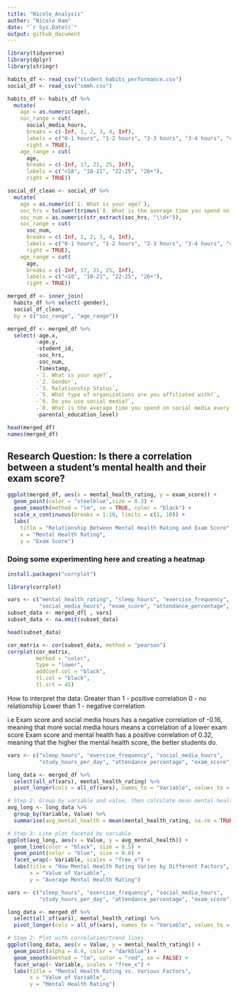```yaml
---
title: "Nicole_Analysis"
author: "Nicole Ham"
date: "`r Sys.Date()`"
output: github_document
---
```


```r
library(tidyverse)
library(dplyr)
library(stringr)
```

```r
habits_df <- read_csv("student_habits_performance.csv")
social_df <- read_csv("smmh.csv")

habits_df <- habits_df %>%
  mutate(
    age = as.numeric(age),
    soc_range = cut(
      social_media_hours,
      breaks = c(-Inf, 1, 2, 3, 4, Inf),
      labels = c("0-1 hours", "1-2 hours", "2-3 hours", "3-4 hours", "4+ hours"),
      right = TRUE),
    age_range = cut(
      age,
      breaks = c(-Inf, 17, 21, 25, Inf),
      labels = c("<18", "18-21", "22-25", "26+"),
      right = TRUE))

social_df_clean <- social_df %>%
  mutate(
    age = as.numeric(`1. What is your age?`),
    soc_hrs = tolower(trimws(`8. What is the average time you spend on social media every day?`)),
    soc_num = as.numeric(str_extract(soc_hrs, "\\d+")),
    soc_range = cut(
      soc_num,
      breaks = c(-Inf, 1, 2, 3, 4, Inf),
      labels = c("0-1 hours", "1-2 hours", "2-3 hours", "3-4 hours", "4+ hours"),
      right = TRUE),
    age_range = cut(
      age,
      breaks = c(-Inf, 17, 21, 25, Inf),
      labels = c("<18", "18-21", "22-25", "26+"),
      right = TRUE))

merged_df <- inner_join(
  habits_df %>% select(-gender),
  social_df_clean,
  by = c("soc_range", "age_range"))

merged_df <- merged_df %>%
  select(-age.x, 
         -age.y, 
         -student_id, 
         -soc_hrs, 
         -soc_num, 
         -Timestamp, 
         -`1. What is your age?`,
         -`2. Gender`,
         -`3. Relationship Status`,
         -`5. What type of organizations are you affiliated with?`,
         -`6. Do you use social media?`,
         -`8. What is the average time you spend on social media every day?`,
         -parental_education_level)
```

```r
head(merged_df)
names(merged_df)
```

## Research Question: Is there a correlation between a student’s mental health and their exam score?
```r
ggplot(merged_df, aes(x = mental_health_rating, y = exam_score)) +
  geom_point(color = "steelblue",size = 0.3) +
  geom_smooth(method = "lm", se = TRUE, color = "black") +
  scale_x_continuous(breaks = 1:10, limits = c(1, 10)) +
  labs(
    title = "Relationship Between Mental Health Rating and Exam Score",
    x = "Mental Health Rating",
    y = "Exam Score")
```

### Doing some experimenting here and creating a heatmap
```r
install.packages("corrplot")
```


```r
library(corrplot)

vars <- c("mental_health_rating", "sleep_hours", "exercise_frequency",
          "social_media_hours", "exam_score", "attendance_percentage", "study_hours_per_day")
subset_data <- merged_df[ , vars]
subset_data <- na.omit(subset_data)

head(subset_data)

cor_matrix <- cor(subset_data, method = "pearson")
corrplot(cor_matrix, 
         method = "color", 
         type = "lower",
         addCoef.col = "black", 
         tl.col = "black", 
         tl.srt = 45)
```
How to interpret the data:
Greater than 1 - positive correlation
0 - no relationship
Lower than 1 - negative correlation

i.e
Exam score and social media hours has a negative correlation of -0.16, meaning that more social media hours means a correlation of a lower exam score
Exam score and mental health has a positive correlation of 0.32, meaning that the higher the mental health score, the better students do. 

```r
vars <- c("sleep_hours", "exercise_frequency", "social_media_hours", 
          "study_hours_per_day", "attendance_percentage", "exam_score")

long_data <- merged_df %>%
  select(all_of(vars), mental_health_rating) %>%
  pivot_longer(cols = all_of(vars), names_to = "Variable", values_to = "Value")

# Step 2: Group by variable and value, then calculate mean mental health
avg_long <- long_data %>%
  group_by(Variable, Value) %>%
  summarise(avg_mental_health = mean(mental_health_rating, na.rm = TRUE), .groups = "drop")

# Step 3: Line plot faceted by variable
ggplot(avg_long, aes(x = Value, y = avg_mental_health)) +
  geom_line(color = "black", size = 0.5) +
  geom_point(color = "blue", size = 0.6) +
  facet_wrap(~ Variable, scales = "free_x") +
  labs(title = "How Mental Health Rating Varies by Different Factors",
       x = "Value of Variable",
       y = "Average Mental Health Rating")
```


```r
vars <- c("sleep_hours", "exercise_frequency", "social_media_hours", 
          "study_hours_per_day", "attendance_percentage", "exam_score")

long_data <- merged_df %>%
  select(all_of(vars), mental_health_rating) %>%
  pivot_longer(cols = all_of(vars), names_to = "Variable", values_to = "Value")

# Step 2: Plot with correlation/trend lines
ggplot(long_data, aes(x = Value, y = mental_health_rating)) +
  geom_point(alpha = 0.4, color = "darkblue") +
  geom_smooth(method = "lm", color = "red", se = FALSE) +
  facet_wrap(~ Variable, scales = "free_x") +
  labs(title = "Mental Health Rating vs. Various Factors",
       x = "Value of Variable",
       y = "Mental Health Rating")
```

